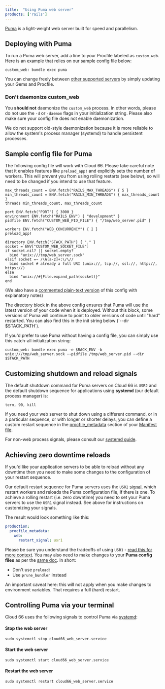 ```yaml
---
title:  "Using Puma web server"
products: ['rails']
---
```


[Puma](https://puma.io/) is a light-weight web server built for speed and parallelism. 

## Deploying with Puma

To run a Puma web server, add a line to your Procfile labeled as `custom_web`. Here is an example that relies on our sample config file below:

```shell
custom_web: bundle exec puma
```

You can change freely between [other supported servers](/:product/:version?/servers/custom-web-servers) by simply updating your Gems and Procfile.

### Don't daemonize custom_web

You **should not** daemonize the `custom_web` process. In other words, please do not use the `-d` or `-daemon` flags in your initialization string. Please also make sure your config file does not enable daemonization.

We do not support old-style daemonization because it is more reliable to allow the system's process manager (systemd) to handle persistent processes.

## Sample config file for Puma

The following config file will work with Cloud 66. Please take careful note that it enables features like `preload_app!` and explicitly sets the number of workers. This will prevent you from using rolling restarts (see below), so will need to be changed if you intend to use that feature. 

```shell
max_threads_count = ENV.fetch("RAILS_MAX_THREADS") { 5 }
min_threads_count = ENV.fetch("RAILS_MIN_THREADS") { max_threads_count }
threads min_threads_count, max_threads_count

port ENV.fetch("PORT") { 3000 }
environment ENV.fetch("RAILS_ENV") { "development" }
pidfile ENV.fetch("CUSTOM_WEB_PID_FILE") { "/tmp/web_server.pid" }

workers ENV.fetch("WEB_CONCURRENCY") { 2 }
preload_app!

directory ENV.fetch("STACK_PATH") { "." }
socket = ENV["CUSTOM_WEB_SOCKET_FILE"]
if socket.nil? || socket.empty?
  bind "unix:///tmp/web_server.sock"
elsif socket =~ /\A[a-z]+:\/\//
  bind socket # already a full URI (unix://, tcp://, ssl://, http://, https://)
else
  bind "unix://#{File.expand_path(socket)}"
end
```

(We also have a [commented plain-text version](/puma-config.txt) of this config with explanatory notes)

<Callout type="info" title="What does the directory block do?">
The directory block in the above config ensures that Puma will use the latest version of your code when it is deployed. Without this block, some versions of Puma will continue to point to older versions of code until "hard" restarted. You can also find this in the init string below (`--dir $STACK_PATH`).
</Callout>

If you'd prefer to use Puma without having a config file, you can simply use this catch-all initialization string:

```shell
custom_web: bundle exec puma -e $RACK_ENV -b unix:///tmp/web_server.sock --pidfile /tmp/web_server.pid --dir $STACK_PATH
```

## Customizing shutdown and reload signals

The default shutdown command for Puma servers on Cloud 66 is `USR2` and the default shutdown sequence for applications using **systemd** (our default process manager) is:

```terminal
term, 90, kill
```

If you need your web server to shut down using a different command, or in a particular sequence, or with longer or shorter delays, you can define a custom restart sequence in the [procfile_metadata](/:product/:version?/manifest/building-a-manifest-file#processes) section of your [Manifest file](/:product/:version?/manifest/what-is-a-manifest-file/).

For non-web process signals, please consult our [systemd guide](/:product/:version?/servers/systemd#process-signals).

## Achieving zero downtime reloads

If you'd like your application servers to be able to reload without any downtime then you need to make some changes to the configuration of your restart sequence.

Our default restart sequence for Puma servers uses the `USR2` [signal](https://github.com/puma/puma/blob/master/docs/signals.md#puma-signals), which restart workers and reloads the Puma configuration file, if there is one. To achieve a rolling restart (i.e. zero downtime) you need to set your Puma servers to use the `USR1` signal instead. See above for instructions on customizing your signals. 

The result would look something like this:

```yaml
production:
  procfile_metadata:
    web:
      restart_signal: usr1
```

Please be sure you understand the tradeoffs of using `USR1` - [read this for more context](https://github.com/puma/puma/blob/master/docs/deployment.md#restarting). You may also need to make changes to your **Puma config files** as per the [same doc](https://github.com/puma/puma/blob/master/docs/deployment.md#restarting). In short:

- Don't use `preload!`
- Use `prune_bundler` instead

<Callout type="info" title="Does not apply to env_vars">
An important caveat here: this will not apply when you make changes to environment variables. That requires a full (hard) restart.
</Callout>

## Controlling Puma via your terminal

Cloud 66 uses the following signals to control Puma via [systemd](/:product/:version?/servers/systemd):

#### Stop the web server
```shell
sudo systemctl stop cloud66_web_server.service
```

#### Start the web server

```shell
sudo systemctl start cloud66_web_server.service
```

#### Restart the web server

```shell
sudo systemctl restart cloud66_web_server.service
```

